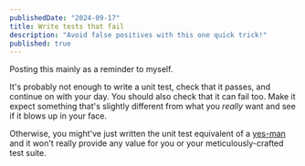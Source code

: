 ```yaml
---
publishedDate: "2024-09-17"
title: Write tests that fail
description: "Avoid false positives with this one quick trick!"
published: true
---
```


Posting this mainly as a reminder to myself.

It's probably not enough to write a unit test, check that it passes, and continue on with your day. You should also check that it can fail too. Make it expect something that's slightly different from what you _really_ want and see if it blows up in your face.

Otherwise, you might've just written the unit test equivalent of a [yes-man](https://www.merriam-webster.com/dictionary/yes-man) and it won't really provide any value for you or your meticulously-crafted test suite.
